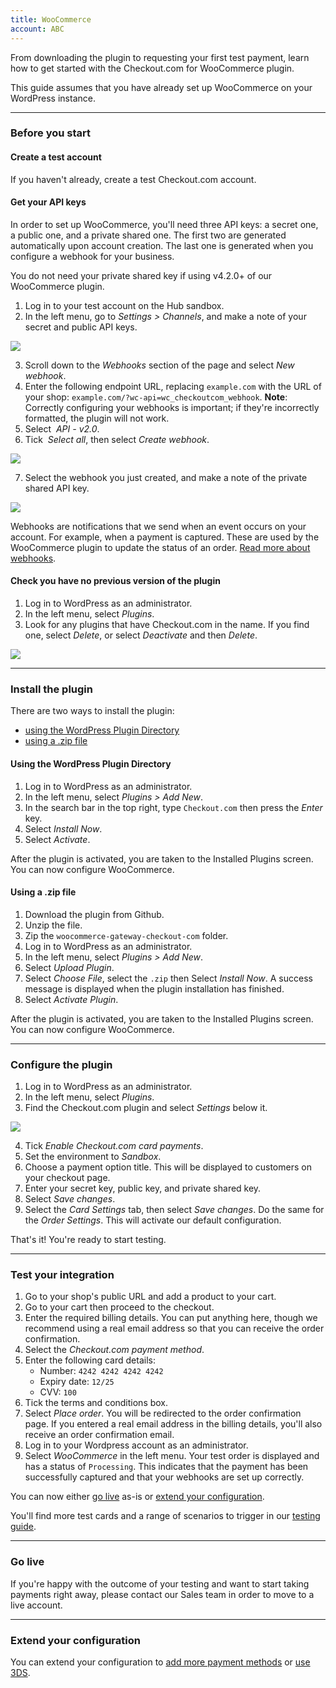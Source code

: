```yaml
--- 
title: WooCommerce
account: ABC
---
```


From downloading the plugin to requesting your first test payment, learn how to get started with the Checkout.com for WooCommerce plugin.

<TipBox variant="info">

This guide assumes that you have already <ExternalLink href="https://docs.woocommerce.com/document/installing-uninstalling-woocommerce/" target="_blank">set up WooCommerce on your WordPress instance</ExternalLink>.

</TipBox>

---

### Before you start

#### Create a test account

If you haven't already, <ExternalLink href="https://www.checkout.com/get-test-account" target="_blank">create a test Checkout.com account</ExternalLink>.

#### Get your API keys

In order to set up WooCommerce, you'll need three API keys: a secret one, a public one, and a private shared one. The first two are generated automatically upon account creation. The last one is generated when you configure a webhook for your business.

<TipBox variant="info">

You do not need your private shared key if using v4.2.0+ of our WooCommerce plugin.

</TipBox>

1.  Log in to your test account on the <ExternalLink href="https://sandbox.checkout.com/" target="_blank">Hub sandbox</ExternalLink>.
2.  In the left menu, go to _Settings > Channels_, and make a note of your secret and public API keys.

<img maxWidth={800} src="/docs/Integrate/channel_settings.png"  />

3.  Scroll down to the _Webhooks_ section of the page and select _New webhook_.
4.  Enter the following endpoint URL, replacing `example.com` with the URL of your shop: `example.com/?wc-api=wc_checkoutcom_webhook`. **Note**: Correctly configuring your webhooks is important; if they're incorrectly formatted, the plugin will not work.
5.  Select  _API - v2.0_.
6.  Tick  _Select all_, then select _Create webhook_.

<img maxWidth={300} src="/docs/Integrate/WooCommerce/Screenshot+2021-03-01+at+16.07.05.png"  />

7.  Select the webhook you just created, and make a note of the private shared API key.

<img maxWidth={400} src="/docs/Integrate/WooCommerce/webhook_woocommerce.png"  />

<TipBox variant="info">

Webhooks are notifications that we send when an event occurs on your account. For example, when a payment is captured. These are used by the WooCommerce plugin to update the status of an order. [Read more about webhooks](/reporting-and-insights/webhooks).

</TipBox>

#### Check you have no previous version of the plugin

1.  Log in to WordPress as an administrator.
2.  In the left menu, select _Plugins_.
3.  Look for any plugins that have Checkout.com in the name. If you find one, select _Delete_, or select _Deactivate_ and then _Delete_.

<img maxWidth={700} src="/docs/Integrate/WooCommerce/woocommerce_deactivate_plugin.png"  />

---

### Install the plugin

There are two ways to install the plugin:

- [using the WordPress Plugin Directory](##Using_the_WordPress_Plugin_Directory)
- [using a .zip file](#Using_a_.zip_file)

#### Using the WordPress Plugin Directory

1.  Log in to WordPress as an administrator.
2.  In the left menu, select _Plugins > Add New_.
3.  In the search bar in the top right, type `Checkout.com` then press the _Enter_ key.
4.  Select _Install Now_.
5.  Select _Activate_.

After the plugin is activated, you are taken to the Installed Plugins screen. You can now configure WooCommerce.

#### Using a .zip file

1.  <ExternalLink href="https://github.com/CKOTech/checkout-woocommerce-plugin" target="_blank">Download the plugin from Github</ExternalLink>.
2.  Unzip the file.
3.  Zip the `woocommerce-gateway-checkout-com` folder.
4.  Log in to WordPress as an administrator.
5.  In the left menu, select _Plugins > Add New_.
6.  Select _Upload Plugin_.
7.  Select _Choose File_, select the `.zip` then Select _Install Now_. A success message is displayed when the plugin installation has finished.
8.  Select _Activate Plugin_.

After the plugin is activated, you are taken to the Installed Plugins screen. You can now configure WooCommerce.

---

### Configure the plugin

1.  Log in to WordPress as an administrator.
2.  In the left menu, select _Plugins_.
3.  Find the Checkout.com plugin and select _Settings_ below it.

<img maxWidth={700} src="/docs/Integrate/WooCommerce/woocommerce_plugin_settings.png"  />

4.  Tick _Enable Checkout.com card payments_.
5.  Set the environment to _Sandbox_.
6.  Choose a payment option title. This will be displayed to customers on your checkout page.
7.  Enter your secret key, public key, and private shared key.
8.  Select _Save changes_.
9.  Select the _Card Settings_ tab, then select _Save changes_. Do the same for the _Order Settings_. This will activate our default configuration.

That's it! You're ready to start testing.

---

### Test your integration

1.  Go to your shop's public URL and add a product to your cart.
2.  Go to your cart then proceed to the checkout.
3.  Enter the required billing details. You can put anything here, though we recommend using a real email address so that you can receive the order confirmation.
4.  Select the _Checkout.com payment method_.
5.  Enter the following card details:
    - Number: `4242 4242 4242 4242`
    - Expiry date: `12/25`
    - CVV: `100`
6.  Tick the terms and conditions box.
7.  Select _Place order_. You will be redirected to the order confirmation page. If you entered a real email address in the billing details, you'll also receive an order confirmation email.
8.  Log in to your Wordpress account as an administrator.
9.  Select _WooCommerce_ in the left menu. Your test order is displayed and has a status of `Processing`. This indicates that the payment has been successfully captured and that your webhooks are set up correctly.

<TipBox variant="tip">

You can now either [go live](#Go_live) as-is or [extend your configuration](/integrate/e-commerce-platforms/woo-commerce/go-further-with-woo-commerce).

</TipBox>
<TipBox variant="info" title="Further testing">

You'll find more test cards and a range of scenarios to trigger in our [testing guide](/testing).

</TipBox>

---

### Go live

If you're happy with the outcome of your testing and want to start taking payments right away, please <ExternalLink href="https://checkout.com/contact-sales" target="_blank">contact our Sales team</ExternalLink> in order to move to a live account.

---

### Extend your configuration

You can extend your configuration to [add more payment methods](/payments/payment-methods) or [use 3DS](/risk-management/3d-secure).
